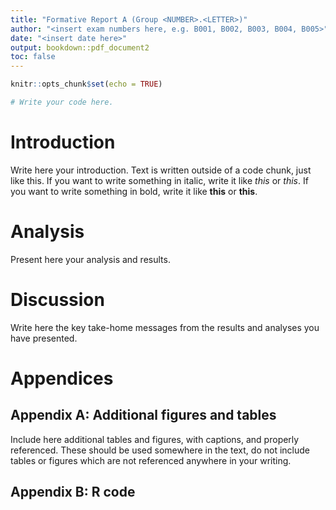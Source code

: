 ```yaml
---
title: "Formative Report A (Group <NUMBER>.<LETTER>)"
author: "<insert exam numbers here, e.g. B001, B002, B003, B004, B005>"
date: "<insert date here>"
output: bookdown::pdf_document2
toc: false
---
```


```r
knitr::opts_chunk$set(echo = TRUE)
```

```r
# Write your code here.
```


# Introduction

Write here your introduction. Text is written outside of a code chunk, just like this. If you want to write something in italic, write it like _this_ or *this*. If you want to write something in bold, write it like __this__ or **this**.


# Analysis

Present here your analysis and results.


# Discussion

Write here the key take-home messages from the results and analyses you have presented.


# Appendices

## Appendix A: Additional figures and tables

Include here additional tables and figures, with captions, and properly referenced. These should be used somewhere in the text, do not include tables or figures which are not referenced anywhere in your writing.

## Appendix B: R code

```r

```


